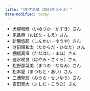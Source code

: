 ```yaml
---
title: "4期生名簿（2025年入ゼミ）"
date-modified: today
---
```


- 犬塚和輝（いぬづか・かずき）さん
- 尾鼻萌（おばな・もえ）さん
- 新開悠耶（しんかい・ゆうや）さん
- 財田陽和太（たからだ・ひなた）さん
- 棚橋真保（たなはし・まほ）さん
- 速水咲良（はやみ・さくら）さん
- 松野那菜美（まつの・ななみ）さん
- 松本愛（まつもと・あい）さん
- 三浦聖友（みうら・せいゆう）さん
- 吉田嵩大（よしだ・こうた）さん